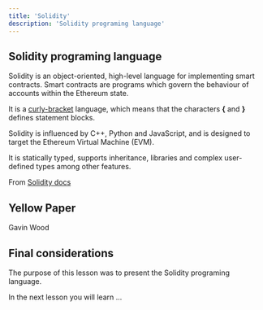 ```yaml
---
title: 'Solidity'
description: 'Solidity programing language'
---
```


## Solidity programing language

Solidity is an object-oriented, high-level language for implementing smart contracts.
Smart contracts are programs which govern the behaviour of accounts within the Ethereum state.

It is a [curly-bracket](https://en.wikipedia.org/wiki/List_of_programming_languages_by_type#Curly-bracket_languages)
language, which means that the characters **{** and **}** defines statement blocks.

Solidity is influenced by C++, Python and JavaScript, and is designed to target the Ethereum Virtual Machine (EVM).

It is statically typed, supports inheritance, libraries and complex user-defined types among other features.

From [Solidity docs](https://docs.soliditylang.org/)

## Yellow Paper

Gavin Wood




## Final considerations

The purpose of this lesson was to present the Solidity programing language.

In the next lesson you will learn ...

